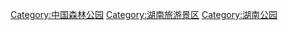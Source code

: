 [[Category:中国森林公园|Category:中国森林公园]]
[[Category:湖南旅游景区|Category:湖南旅游景区]]
[[Category:湖南公园|Category:湖南公园]]
